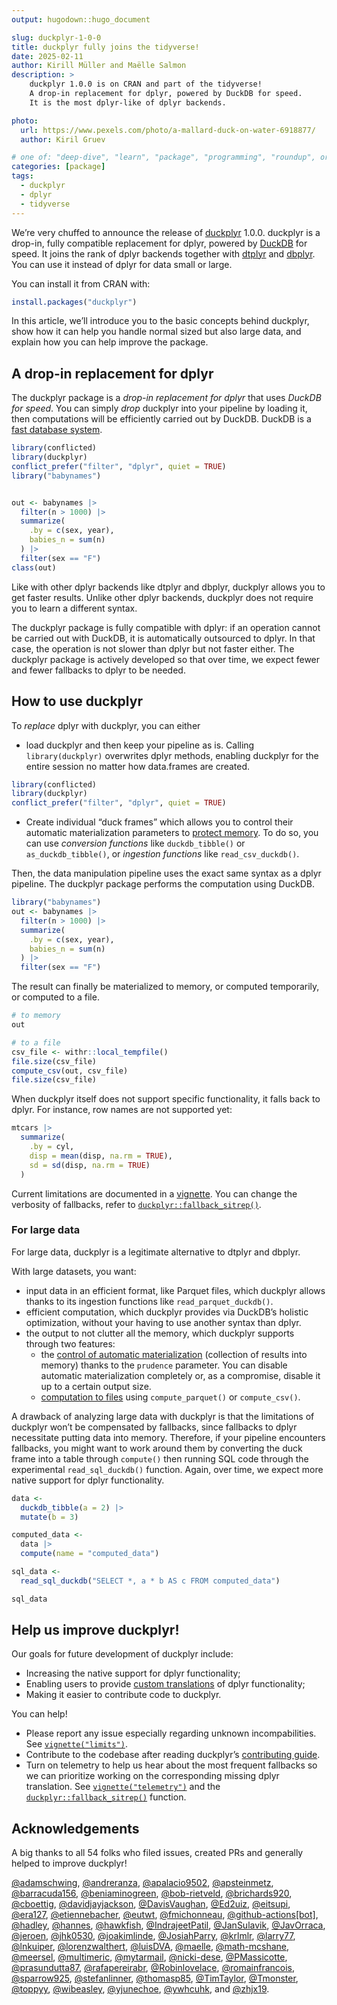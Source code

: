 ```yaml
---
output: hugodown::hugo_document

slug: duckplyr-1-0-0
title: duckplyr fully joins the tidyverse!
date: 2025-02-11
author: Kirill Müller and Maëlle Salmon
description: >
    duckplyr 1.0.0 is on CRAN and part of the tidyverse!
    A drop-in replacement for dplyr, powered by DuckDB for speed.
    It is the most dplyr-like of dplyr backends.

photo:
  url: https://www.pexels.com/photo/a-mallard-duck-on-water-6918877/
  author: Kiril Gruev

# one of: "deep-dive", "learn", "package", "programming", "roundup", or "other"
categories: [package]
tags:
  - duckplyr
  - dplyr
  - tidyverse
---
```


<!--
TODO:
* [x] Look over / edit the post's title in the yaml
* [x] Edit (or delete) the description; note this appears in the Twitter card
* [x] Pick category and tags (see existing with `hugodown::tidy_show_meta()`)
* [x] Find photo & update yaml metadata
* [x] Create `thumbnail-sq.jpg`; height and width should be equal
* [x] Create `thumbnail-wd.jpg`; width should be >5x height
* [x] `hugodown::use_tidy_thumbnails()`
* [x] Add intro sentence, e.g. the standard tagline for the package
* [x] `usethis::use_tidy_thanks()`
-->

We're very chuffed to announce the release of [duckplyr](https://duckplyr.tidyverse.org) 1.0.0.
duckplyr is a drop-in, fully compatible replacement for dplyr, powered by [DuckDB](https://duckdb.org/) for speed.
It joins the rank of dplyr backends together with [dtplyr](https://dtplyr.tidyverse.org) and [dbplyr](https://dbplyr.tidyverse.org).
You can use it instead of dplyr for data small or large.

You can install it from CRAN with:

```r
install.packages("duckplyr")
```

In this article, we'll introduce you to the basic concepts behind duckplyr, show how it can help you handle normal sized but also large data, and explain how you can help improve the package.

## A drop-in replacement for dplyr

The duckplyr package is a _drop-in replacement for dplyr_ that uses _DuckDB for speed_.
You can simply _drop_ duckplyr into your pipeline by loading it, then computations will be efficiently carried out by DuckDB.
DuckDB is a [fast database system](https://www.youtube.com/watch?v=GELhdezYmP0&feature=youtu.be).

```r
library(conflicted)
library(duckplyr)
conflict_prefer("filter", "dplyr", quiet = TRUE)
library("babynames")


out <- babynames |>
  filter(n > 1000) |>
  summarize(
    .by = c(sex, year),
    babies_n = sum(n)
  ) |>
  filter(sex == "F")
class(out)

```

Like with other dplyr backends like dtplyr and dbplyr, duckplyr allows you to get faster results.
Unlike other dplyr backends, duckplyr does not require you to learn a different syntax.

The duckplyr package is fully compatible with dplyr: if an operation cannot be carried out with DuckDB, it is automatically outsourced to dplyr.
In that case, the operation is not slower than dplyr but not faster either.
The duckplyr package is actively developed so that over time, we expect fewer and fewer fallbacks to dplyr to be needed.

## How to use duckplyr

To _replace_ dplyr with duckplyr, you can either

- load duckplyr and then keep your pipeline as is. Calling `library(duckplyr)` overwrites dplyr methods, enabling duckplyr for the entire session no matter how data.frames are created.

```r
library(conflicted)
library(duckplyr)
conflict_prefer("filter", "dplyr", quiet = TRUE)
```

- Create individual "duck frames" which allows you to control their automatic materialization parameters to [protect memory](https://duckplyr.tidyverse.org/articles/prudence.html). To do so, you can use _conversion functions_ like `duckdb_tibble()` or `as_duckdb_tibble()`, or _ingestion functions_ like `read_csv_duckdb()`.

Then, the data manipulation pipeline uses the exact same syntax as a dplyr pipeline.
The duckplyr package performs the computation using DuckDB.

```r
library("babynames")
out <- babynames |>
  filter(n > 1000) |>
  summarize(
    .by = c(sex, year),
    babies_n = sum(n)
  ) |>
  filter(sex == "F")
```

The result can finally be materialized to memory, or computed temporarily, or computed to a file.

```r
# to memory
out

# to a file
csv_file <- withr::local_tempfile()
file.size(csv_file)
compute_csv(out, csv_file)
file.size(csv_file)
```

When duckplyr itself does not support specific functionality, it falls back to dplyr.
For instance, row names are not supported yet:

```r
mtcars |>
  summarize(
    .by = cyl,
    disp = mean(disp, na.rm = TRUE),
    sd = sd(disp, na.rm = TRUE)
  )
```

Current limitations are documented in a [vignette](https://duckplyr.tidyverse.org/articles/limits.html).
You can change the verbosity of fallbacks, refer to [`duckplyr::fallback_sitrep()`](https://duckplyr.tidyverse.org/reference/fallback.html).

### For large data

For large data, duckplyr is a legitimate alternative to dtplyr and dbplyr.

With large datasets, you want:

- input data in an efficient format, like Parquet files, which duckplyr allows thanks to its ingestion functions like `read_parquet_duckdb()`.
- efficient computation, which duckplyr provides via DuckDB's holistic optimization, without your having to use another syntax than dplyr.
- the output to not clutter all the memory, which duckplyr supports through two features:
    - the [control of automatic materialization](https://duckplyr.tidyverse.org/articles/prudence.html) (collection of results into memory) thanks to the `prudence` parameter. You can disable automatic materialization completely or, as a compromise, disable it up to a certain output size.
    - [computation to files](https://duckplyr.tidyverse.org/reference/compute_file.html) using  `compute_parquet()` or `compute_csv()`.

A drawback of analyzing large data with duckplyr is that the limitations of duckplyr won't be compensated by fallbacks, since fallbacks to dplyr necessitate putting data into memory.
Therefore, if your pipeline encounters fallbacks, you might want to work around them by converting the duck frame into a table through `compute()` then running SQL code through the experimental `read_sql_duckdb()` function. Again, over time, we expect more native support for dplyr functionality.

```r
data <-
  duckdb_tibble(a = 2) |>
  mutate(b = 3)

computed_data <-
  data |>
  compute(name = "computed_data")

sql_data <-
  read_sql_duckdb("SELECT *, a * b AS c FROM computed_data")

sql_data
```

## Help us improve duckplyr!

Our goals for future development of duckplyr include:

- Increasing the native support for dplyr functionality;
- Enabling users to provide [custom translations](https://github.com/tidyverse/duckplyr/issues/158) of dplyr functionality;
- Making it easier to contribute code to duckplyr.

You can help!

- Please report any issue especially regarding unknown incompabilities. See [`vignette("limits")`](https://duckplyr.tidyverse.org/articles/limits.html).
- Contribute to the codebase after reading duckplyr's [contributing guide](https://duckplyr.tidyverse.org/CONTRIBUTING.html).
- Turn on telemetry to help us hear about the most frequent fallbacks so we can prioritize working on the corresponding missing dplyr translation. See [`vignette("telemetry")`](https://duckplyr.tidyverse.org/articles/telemetry.html) and the [`duckplyr::fallback_sitrep()`](https://duckplyr.tidyverse.org/reference/fallback.html) function.

## Acknowledgements

A big thanks to all 54 folks who filed issues, created PRs and generally helped to improve duckplyr!

[&#x0040;adamschwing](https://github.com/adamschwing), [&#x0040;andreranza](https://github.com/andreranza), [&#x0040;apalacio9502](https://github.com/apalacio9502), [&#x0040;apsteinmetz](https://github.com/apsteinmetz), [&#x0040;barracuda156](https://github.com/barracuda156), [&#x0040;beniaminogreen](https://github.com/beniaminogreen), [&#x0040;bob-rietveld](https://github.com/bob-rietveld), [&#x0040;brichards920](https://github.com/brichards920), [&#x0040;cboettig](https://github.com/cboettig), [&#x0040;davidjayjackson](https://github.com/davidjayjackson), [&#x0040;DavisVaughan](https://github.com/DavisVaughan), [&#x0040;Ed2uiz](https://github.com/Ed2uiz), [&#x0040;eitsupi](https://github.com/eitsupi), [&#x0040;era127](https://github.com/era127), [&#x0040;etiennebacher](https://github.com/etiennebacher), [&#x0040;eutwt](https://github.com/eutwt), [&#x0040;fmichonneau](https://github.com/fmichonneau), [&#x0040;github-actions[bot]](https://github.com/github-actions[bot]), [&#x0040;hadley](https://github.com/hadley), [&#x0040;hannes](https://github.com/hannes), [&#x0040;hawkfish](https://github.com/hawkfish), [&#x0040;IndrajeetPatil](https://github.com/IndrajeetPatil), [&#x0040;JanSulavik](https://github.com/JanSulavik), [&#x0040;JavOrraca](https://github.com/JavOrraca), [&#x0040;jeroen](https://github.com/jeroen), [&#x0040;jhk0530](https://github.com/jhk0530), [&#x0040;joakimlinde](https://github.com/joakimlinde), [&#x0040;JosiahParry](https://github.com/JosiahParry), [&#x0040;krlmlr](https://github.com/krlmlr), [&#x0040;larry77](https://github.com/larry77), [&#x0040;lnkuiper](https://github.com/lnkuiper), [&#x0040;lorenzwalthert](https://github.com/lorenzwalthert), [&#x0040;luisDVA](https://github.com/luisDVA), [&#x0040;maelle](https://github.com/maelle), [&#x0040;math-mcshane](https://github.com/math-mcshane), [&#x0040;meersel](https://github.com/meersel), [&#x0040;multimeric](https://github.com/multimeric), [&#x0040;mytarmail](https://github.com/mytarmail), [&#x0040;nicki-dese](https://github.com/nicki-dese), [&#x0040;PMassicotte](https://github.com/PMassicotte), [&#x0040;prasundutta87](https://github.com/prasundutta87), [&#x0040;rafapereirabr](https://github.com/rafapereirabr), [&#x0040;Robinlovelace](https://github.com/Robinlovelace), [&#x0040;romainfrancois](https://github.com/romainfrancois), [&#x0040;sparrow925](https://github.com/sparrow925), [&#x0040;stefanlinner](https://github.com/stefanlinner), [&#x0040;thomasp85](https://github.com/thomasp85), [&#x0040;TimTaylor](https://github.com/TimTaylor), [&#x0040;Tmonster](https://github.com/Tmonster), [&#x0040;toppyy](https://github.com/toppyy), [&#x0040;wibeasley](https://github.com/wibeasley), [&#x0040;yjunechoe](https://github.com/yjunechoe), [&#x0040;ywhcuhk](https://github.com/ywhcuhk), and [&#x0040;zhjx19](https://github.com/zhjx19).
